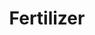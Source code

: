 ---
title: "Fertilizer"
meta_title: "Fertilizer craft"
description: "Craft de Fertilizer"
rank: "s"
draft: false
name: "Fertilizer"
recipe_img: "https://wiki.pokexgames.com/images/2/25/Fertilizer.png"
level: 100
craft_time: 1800
result: 1
value_npc: 1
ingredients:
  - name: "Green Crushed Leaves"
    quantity: 140
    item_img: "https://wiki.pokexgames.com/images/8/80/Green_Crushed_Leaf.png"
    value_npc: 1
  - name: "Dew Beckers"
    quantity: 15
    item_img: "https://wiki.pokexgames.com/images/d/d7/Dew_Becker.png"
    value_npc: 1
---